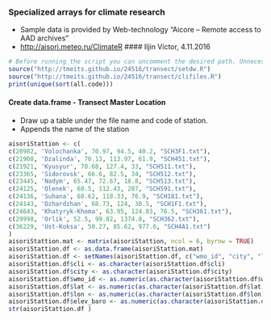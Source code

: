 ### Specialized arrays for climate research
  + Sample data is provided by Web-technology "Aicore – Remote access to AAD archives"
  + <http://aisori.meteo.ru/ClimateR>
#### Iljin Victor, 4.11.2016
```r
# Before running the script you can uncomment the desired path. Unnecessary comment
source("http://tmeits.github.io/24516/transect/setdw.R")
source("http://tmeits.github.io/24516/transect/clifiles.R")
print(unique(sort(all.code))) 
```
####  Create data.frame - Transect Master Location
  + Draw up a table under the file name and code of station. 
  + Appends the name of the station
```r

aisoriStattion <- c(
c(20982, 'Volochanka', 70.97, 94.5, 40.2, "SCH3F1.txt"),
c(21908, 'Dzalinda', 70.13, 113.97, 61.9, "SCH451.txt"), 
c(21921, 'Kyusyur', 70.68, 127.4, 33, "SCH511.txt"),
c(23365, 'Sidorovsk', 66.6, 82.5, 34, "SCH512.txt"), 
c(23445, 'Nadym', 65.47, 72.67, 18.8, "SCH513.txt"),
c(24125, 'Olenek', 68.5, 112.43, 207, "SCH591.txt"),
c(24136, 'Suhana', 68.62, 118.33, 76.9, "SCH181.txt"), 
c(24143, 'Dzhardzhan', 68.73, 124, 38.5, "SCH1F1.txt"),  
c(24643, 'Khatyryk-Khoma', 63.95, 124.83, 76.5, "SCH361.txt"),
c(29998, 'Orlik', 52.5, 99.82, 1374.8, "SCH362.txt"),
c(36229, 'Ust-Koksa', 50.27, 85.62, 977.6, "SCH4A1.txt")
)
aisoriStattion.mat <- matrix(aisoriStattion, ncol = 6, byrow = TRUE)
aisoriStattion.df <- as.data.frame(aisoriStattion.mat)
aisoriStattion.df <- setNames(aisoriStattion.df, c("wmo_id", "city", "lat", "lon", "elev_baro", "cli"))
aisoriStattion.df$cli <- as.character(aisoriStattion.df$cli)
aisoriStattion.df$city <- as.character(aisoriStattion.df$city)
aisoriStattion.df$wmo_id <- as.numeric(as.character(aisoriStattion.df$wmo_id))
aisoriStattion.df$lat <- as.numeric(as.character(aisoriStattion.df$lat))
aisoriStattion.df$lon <- as.numeric(as.character(aisoriStattion.df$lon))
aisoriStattion.df$elev_baro <- as.numeric(as.character(aisoriStattion.df$elev_baro))
str(aisoriStattion.df )

```
```r
```
